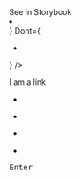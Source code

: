 <!--
  This is a template to create a page for components.
  It should not be linked to on the site in any way or form.
-->


<PageSection isHeader title="" description="">
  <PharosLink href="#" target="_blank">
    See in Storybook
  </PharosLink>
</PageSection>

<PageSection title="Usage">

</PageSection>

<PageSection title="Best practices">
  <BestPractices
    Do={
      <ul>
        <li></li>
      </ul>
    }
    Dont={
      <ul>
        <li></li>
      </ul>
    }
  />
</PageSection>

<PageSection title="Content guidelines">
  <PageSection subSectionLevel={1} title=""></PageSection>
</PageSection>

<PageSection title="Variants">
  <PageSection subSectionLevel={1} title="">
    <p></p>
  </PageSection>
</PageSection>

<PageSection title="State">
  <PageSection subSectionLevel={1} title="">
    <p></p>
    <Canvas>
      <PharosLink href="#">I am a link</PharosLink>
    </Canvas>
  </PageSection>
</PageSection>

<PageSection title="Accessibility">
  <PageSection subSectionLevel={1} title="Relevant WCAG guidelines">
    <ul>
      <li></li>
    </ul>
  </PageSection>
  <PageSection subSectionLevel={1} title="Importance">
    <p></p>
  </PageSection>
  <PageSection subSectionLevel={1} title="Visual expectations">
    <p></p>
    <ul>
      <li></li>
    </ul>
  </PageSection>
  <PageSection subSectionLevel={1} title="Code expectations">
    <ul>
      <li></li>
    </ul>
  </PageSection>
  <PageSection subSectionLevel={1} title="Expected actions">
    <PageSection subSectionLevel={2} title="Screen reader">
      <p></p>
      <ul>
        <li></li>
      </ul>
    </PageSection>
    <PageSection subSectionLevel={2} title="Keyboard">
      <kbd>Enter</kbd>
    </PageSection>
  </PageSection>
</PageSection>
